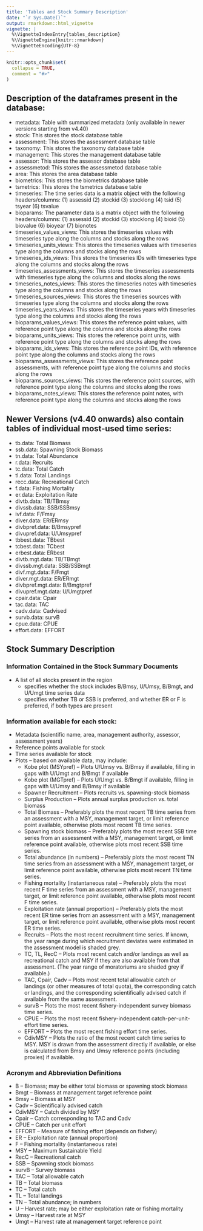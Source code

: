 ```yaml
---
title: 'Tables and Stock Summary Description'
date: "`r Sys.Date()`"
output: rmarkdown::html_vignette
vignette: |
  %\VignetteIndexEntry{tables_description}
  %\VignetteEngine{knitr::rmarkdown}
  %\VignetteEncoding{UTF-8}
---
```


```r
knitr::opts_chunk$set(
  collapse = TRUE,
  comment = "#>"
)
```

## Description of the dataframes present in the database:

* metadata: Table with summarized metadata (only available in newer versions starting from v4.40)
* stock: This stores the stock database table
* assessment: This stores the assessment database table
* taxonomy: This stores the taxonomy database table
* management: This stores the management database table
* assessor: This stores the assessor database table
* assessmetod: This stores the assessmetod database table
* area: This stores the area database table
* biometrics: This stores the biometrics database table
* tsmetrics: This stores the tsmetrics database table
* timeseries: The time series data is a matrix object with the following headers/columns: (1) assessid (2) stockid (3) stocklong (4) tsid (5) tsyear (6) tsvalue
* bioparams: The parameter data is a matrix object with the following headers/columns: (1) assessid (2) stockid (3) stocklong (4) bioid (5) biovalue (6) bioyear (7) bionotes
* timeseries_values_views: This stores the timeseries values with timeseries type along the columns and stocks along the rows
* timeseries_units_views: This stores the timeseries values with timeseries type along the columns and stocks along the rows
* timeseries_ids_views: This stores the timeseries IDs with timeseries type along the columns and stocks along the rows
* timeseries_assessments_views: This stores the timeseries assessments with timeseries type along the columns and stocks along the rows
* timeseries_notes_views: This stores the timeseries notes with timeseries type along the columns and stocks along the rows
* timeseries_sources_views: This stores the timeseries sources with timeseries type along the columns and stocks along the rows
* timeseries_years_views: This stores the timeseries years with timeseries type along the columns and stocks along the rows
* bioparams_values_views: This stores the reference point values, with reference point type along the columns and stocks along the rows
* bioparams_units_views: This stores the reference point units, with reference point type along the columns and stocks along the rows
* bioparams_ids_views: This stores the reference point IDs, with reference point type along the columns and stocks along the rows
* bioparams_assessments_views: This stores the reference point assessments, with reference point type along the columns and stocks along the rows
* bioparams_sources_views: This stores the reference point sources, with reference point type along the columns and stocks along the rows
* bioparams_notes_views: This stores the reference point notes, with reference point type along the columns and stocks along the rows

## Newer Versions (v4.40 onwards) also contain tables of individual most-used time series:

* tb.data: Total Biomass
* ssb.data: Spawning Stock Biomass
* tn.data: Total Abundance
* r.data: Recruits
* tc.data: Total Catch
* tl.data: Total Landings
* recc.data: Recreational Catch
* f.data: Fishing Mortality
* er.data: Exploitation Rate
* divtb.data: TB/TBmsy
* divssb.data: SSB/SSBmsy
* ivf.data: F/Fmsy
* diver.data: ER/ERmsy
* divbpref.data: B/Bmsypref
* divupref.data: U/Umsypref
* tbbest.data: TBbest
* tcbest.data: TCbest
* erbest.data: ERbest
* divtb.mgt.data: TB/TBmgt
* divssb.mgt.data: SSB/SSBmgt
* divf.mgt.data: F/Fmgt
* diver.mgt.data: ER/ERmgt
* divbpref.mgt.data: B/Bmgtpref
* divupref.mgt.data: U/Umgtpref
* cpair.data: Cpair
* tac.data: TAC
* cadv.data: Cadvised
* survb.data: survB
* cpue.data: CPUE
* effort.data: EFFORT


## Stock Summary Description

### Information Contained in the Stock Summary Documents

* A list of all stocks present in the region
    + specifies whether the stock includes B/Bmsy, U/Umsy, B/Bmgt, and U/Umgt time series data
    + specifies whether TB or SSB is preferred, and whether ER or F is preferred, if both types are present

### Information available for each stock:

* Metadata (scientific name, area, management authority, assessor, assessment years)
* Reference points available for stock
* Time series available for stock
* Plots – based on available data, may include:
    +  Kobe plot (MSYpref) – Plots U/Umsy vs. B/Bmsy if available, filling in gaps with U/Umgt and B/Bmgt if         available
    + Kobe plot (MGTpref) – Plots U/Umgt vs. B/Bmgt if available, filling in gaps with U/Umsy and B/Bmsy if          available
    + Spawner Recruitment – Plots recruits vs. spawning-stock biomass
    + Surplus Production – Plots annual surplus production vs. total biomass
    + Total Biomass – Preferably plots the most recent TB time series from an assessment with a MSY,                management target, or limit reference point available, otherwise plots most recent TB time series.
    + Spawning stock biomass – Preferably plots the most recent SSB time series from an assessment with a MSY,       management target, or limit reference point available, otherwise plots most recent SSB time series.
    + Total abundance (in numbers) – Preferably plots the most recent TN time series from an assessment with a       MSY, management target, or limit reference point available, otherwise plots most recent TN time series.
    + Fishing mortality (instantaneous rate) – Preferably plots the most recent F time series from an               assessment with a MSY, management target, or limit reference point available, otherwise plots most            recent F time series.
    + Exploitation rate (annual proportion) – Preferably plots the most recent ER time series from an               assessment with a MSY, management target, or limit reference point available, otherwise plots most            recent ER time series.
    + Recruits – Plots the most recent recruitment time series. If known, the year range during which               recruitment deviates were estimated in the assessment model is shaded grey.
    + TC, TL, RecC – Plots most recent catch and/or landings as well as recreational catch  and MSY if they         are also available from that assessment. (The year range of moratoriums are shaded grey if available.)
    + TAC, Cpair, Cadv – Plots most recent total allowable catch or landings (or other measures of total            quota), the corresponding catch or landings, and the corresponding scientifically advised catch if            available from the same assessment.
    + survB – Plots the most recent fishery-independent survey biomass time series.
    + CPUE – Plots the most recent fishery-independent catch-per-unit-effort time series.
    + EFFORT – Plots the most recent fishing effort time series.
    + CdivMSY – Plots the ratio of the most recent catch time series to MSY. MSY is drawn from the assessment       directly if available, or else is calculated from Bmsy and Umsy reference points (including proxies) if       available.

### Acronym and Abbreviation Definitions

* B – Biomass; may be either total biomass or spawning stock biomass
* Bmgt – Biomass at management target reference point
* Bmsy – Biomass at MSY
* Cadv – Scientifically advised catch
* CdivMSY – Catch divided by MSY
* Cpair – Catch corresponding to TAC and Cadv
* CPUE – Catch per unit effort
* EFFORT – Measure of fishing effort (depends on fishery)
* ER – Exploitation rate (annual proportion)
* F – Fishing mortality (instantaneous rate)
* MSY – Maximum Sustainable Yield
* RecC – Recreational catch
* SSB – Spawning stock biomass
* survB – Survey biomass
* TAC – Total allowable catch
* TB – Total biomass
* TC – Total catch 
* TL – Total landings
* TN – Total abundance; in numbers
* U – Harvest rate; may be either exploitation rate or fishing mortality
* Umsy – Harvest rate at MSY
* Umgt – Harvest rate at management target reference point
